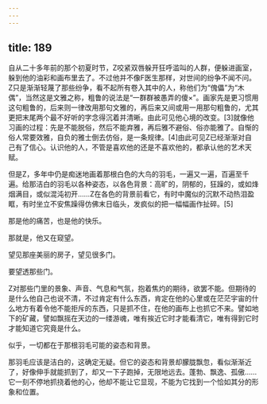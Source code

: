 ```yaml
---
---
---
```

title: 189
---



自从二十多年前的那个初夏时节，Z咬紧双唇躲开狂呼滥叫的人群，便躲进画室，躲到他的油彩和画布里去了。不过他并不像F医生那样，对世间的纷争不闻不问。Z只是渐渐轻蔑了那些纷争，看不起所有卷入其中的人，称他们为“傀儡”为“木偶”，当然这是文雅之称，粗鲁的说法是“一群群被愚弄的傻×”。画家先是更习惯用这句粗鲁的，后来则一律改用那句文雅的，再后来又间或用一用那句粗鲁的，尤其更把末尾两个最不好听的字念得沉着并清晰。由此可见他心境的改变。[3]就像他习画的过程：先是不能脱俗，然后不能弃雅，再后雅不避俗、俗亦能雅了。自惭的俗人常要效雅，自负的雅士倒去仿俗，是一条规律。[4]由此可见Z已经渐渐对自己有了信心。认识他的人，不管是喜欢他的还是不喜欢他的，都承认他的艺术天赋。

但是Z，多年中仍是痴迷地画着那根白色的大鸟的羽毛，一遍又一遍，百遍至千遍。给那洁白的羽毛以各种姿态，以各色背景：高旷的，阴郁的，狂躁的，或如烽烟满目，或似混沌初开……Z在各色的背景前看它，有时中魔似的沉默不动热泪盈眶，有时坐立不安焦躁得仿佛末日临头，发疯似的把一幅幅画作扯碎。[5]

那是他的痛苦，也是他的快乐。

那就是，他又在窥望。

望见那座美丽的房子，望见很多门。

要望透那些门。

Z对那些门里的景象、声音、气息和气氛，抱着焦灼的期待，欲罢不能。但期待的是什么他自己也说不清，不过肯定有什么东西，肯定在他的心里或在茫茫宇宙的什么地方有着令他不能拒斥的东西，只是抓不住，在他的画布上也抓它不来。譬如地下的矿藏，譬如飘摇在天边的一缕游魂，唯有挨近它时才能看清它，唯有得到它时才能知道它究竟是什么。

似乎，一切都在于那根羽毛可能的姿态和背景。

那羽毛应该是洁白的，这确定无疑。但它的姿态和背景却朦胧飘忽，看似渐渐近了，好像伸手就能抓到了，却又一下子跑掉，无限地远去。蓬勃、飘逸、孤傲……它一刻不停地抓挠着他的心，他却不能让它显现，不能为它找到一个恰如其分的形象和位置。